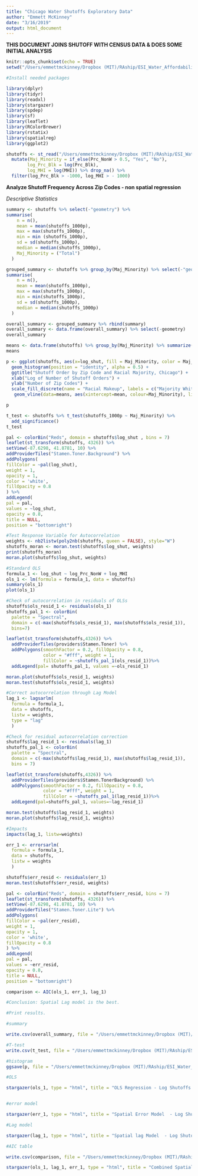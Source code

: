 ```yaml
---
title: "Chicago Water Shutoffs Exploratory Data"
author: "Emmett McKinney"
date: "3/16/2019"
output: html_document
---
```


**THIS DOCUMENT JOINS SHUTOFF WITH CENSUS DATA & DOES SOME INITIAL ANALYSIS**

```r
knitr::opts_chunk$set(echo = TRUE)
setwd("/Users/emmettmckinney/Dropbox (MIT)/RAship/ESI_Water_Affordability_031120/Data/WBEZ_Data/Chicago")
```

```r
#Install needed packages 

library(dplyr)
library(tidyr)
library(readxl)
library(stargazer)
library(spdep)
library(sf)
library(leaflet)
library(RColorBrewer)
library(rstatix)
library(spatialreg)
library(ggplot2)
```

```r
shutoffs <- st_read("/Users/emmettmckinney/Dropbox (MIT)/RAship/ESI_Water_Affordability_031120/Data/WBEZ_Data/Chicago/Data/chicago_zip_year_shutoffs.geojson") %>% drop_na() %>%
  mutate(Maj_Minority = if_else(Prc_NonW > 0.5, "Yes", "No"),
        log_Prc_Blk = log(Prc_Blk), 
        log_MHI = log(MHI)) %>% drop_na() %>% 
  filter(log_Prc_Blk > -1000, log_MHI > - 1000)
```


**Analyze Shutoff Frequency Across Zip Codes - non spatial regression**

*Descriptive Statistics*
```r

summary <- shutoffs %>% select(-"geometry") %>%
summarise(
    n = n(),
    mean = mean(shutoffs_1000p),
    max = max(shutoffs_1000p),
    min = min (shutoffs_1000p),
    sd = sd(shutoffs_1000p),
    median = median(shutoffs_1000p),
    Maj_Minority = ("Total")
  ) 

grouped_summary <- shutoffs %>% group_by(Maj_Minority) %>% select(-"geometry") %>% 
summarise(
    n = n(),
    mean = mean(shutoffs_1000p),
    max = max(shutoffs_1000p),
    min = min(shutoffs_1000p),
    sd = sd(shutoffs_1000p),
    median = median(shutoffs_1000p)
  ) 

overall_summary <- grouped_summary %>% rbind(summary)
overall_summary <- data.frame(overall_summary) %>% select(-geometry)
overall_summary
```

```r
means <- data.frame(shutoffs) %>% group_by(Maj_Minority) %>% summarize(mean = mean(log_shut))
means

p <- ggplot(shutoffs, aes(x=log_shut, fill = Maj_Minority, color = Maj_Minority)) +
  geom_histogram(position = "identity", alpha = 0.5) + 
  ggtitle("Shutoff Order by Zip Code and Racial Majority, Chicago") +
  xlab("Log of Number of Shutoff Orders") +
  ylab("Number of Zip Codes") +
  scale_fill_discrete(name = "Racial Makeup", labels = c("Majority White", "Majority Non-White")) +
   geom_vline(data=means, aes(xintercept=mean, colour=Maj_Minority), linetype="dashed", size=1, show.legend = TRUE) 

p
```

```r
t_test <- shutoffs %>% t_test(shutoffs_1000p ~ Maj_Minority) %>%
  add_significance()
t_test
```

```r
pal <- colorBin("Reds", domain = shutoffs$log_shut , bins = 7)
leaflet(st_transform(shutoffs, 4326)) %>% 
setView(-87.6298, 41.8781, 10) %>%
addProviderTiles("Stamen.Toner.Background") %>%
addPolygons(
fillColor = ~pal(log_shut),
weight = 1,
opacity = 1,
color = 'white',
fillOpacity = 0.8
) %>%
addLegend(
pal = pal,
values = ~log_shut,
opacity = 0.8,
title = NULL,
position = "bottomright")
```

```r
#Test Response Variable for Autocorrelation
weights <- nb2listw(poly2nb(shutoffs, queen = FALSE), style="W")
shutoffs_moran <- moran.test(shutoffs$log_shut, weights)
print(shutoffs_moran)
moran.plot(shutoffs$log_shut, weights)
```

```r
#Standard OLS
formula_1 <- log_shut ~ log_Prc_NonW + log_MHI
ols_1 <- lm(formula = formula_1, data = shutoffs)
summary(ols_1)
plot(ols_1)
```

```r
#Check of autocorrelation in residuals of OLSs
shutoffs$ols_resid_1 <- residuals(ols_1)
shutoffs_pal_1 <- colorBin(
  palette = "Spectral",
  domain = c(-max(shutoffs$ols_resid_1), max(shutoffs$ols_resid_1)),
  bins=7)
```

```r
leaflet(st_transform(shutoffs,4326)) %>%
  addProviderTiles(providers$Stamen.Toner) %>%
  addPolygons(smoothFactor = 0.2, fillOpacity = 0.8,
              color = "#fff", weight = 1,
              fillColor = ~shutoffs_pal_1(ols_resid_1))%>%
  addLegend(pal= shutoffs_pal_1, values =~ols_resid_1)

moran.plot(shutoffs$ols_resid_1, weights)
moran.test(shutoffs$ols_resid_1, weights)
```


```r
#Correct autocorrelation through Lag Model 
lag_1 <- lagsarlm(
  formula = formula_1, 
  data = shutoffs, 
  listw = weights, 
  type = "lag"
  )
```

```r
#Check for residual autocorrelation correction
shutoffs$lag_resid_1 <- residuals(lag_1)
shutoffs_pal_1 <- colorBin(
  palette = "Spectral",
  domain = c(-max(shutoffs$lag_resid_1), max(shutoffs$lag_resid_1)),
  bins = 7)

leaflet(st_transform(shutoffs,4326)) %>%
  addProviderTiles(providers$Stamen.TonerBackground) %>%
  addPolygons(smoothFactor = 0.2, fillOpacity = 0.8,
              color = "#fff", weight = 1,
              fillColor = ~shutoffs_pal_1(lag_resid_1))%>%
  addLegend(pal=shutoffs_pal_1, values=~lag_resid_1)

moran.test(shutoffs$lag_resid_1, weights)
moran.plot(shutoffs$lag_resid_1, weights)
```

```r
#Impacts
impacts(lag_1, listw=weights)
```

```r
err_1 <- errorsarlm(
  formula = formula_1, 
  data = shutoffs, 
  listw = weights
  )

shutoffs$err_resid <- residuals(err_1)
moran.test(shutoffs$err_resid, weights)
```

```r
pal <- colorBin("Reds", domain = shutoffs$err_resid, bins = 7)
leaflet(st_transform(shutoffs, 4326)) %>% 
setView(-87.6298, 41.8781, 10) %>%
addProviderTiles("Stamen.Toner.Lite") %>%
addPolygons(
fillColor = ~pal(err_resid),
weight = 1,
opacity = 1,
color = 'white',
fillOpacity = 0.8
) %>%
addLegend(
pal = pal,
values = ~err_resid,
opacity = 0.8,
title = NULL,
position = "bottomright")
```

```r
comparison <- AIC(ols_1, err_1, lag_1)

#Conclusion: Spatial Lag model is the best. 
```

```r
#Print results.

#summary

write.csv(overall_summary, file = "/Users/emmettmckinney/Dropbox (MIT)/RAship/ESI_Water_Affordability_031120/Data/WBEZ_Data/Chicago//Results/chicago_summary_stats.csv")

#T-test 
write.csv(t_test, file = "/Users/emmettmckinney/Dropbox (MIT)/RAship/ESI_Water_Affordability_031120/Data/WBEZ_Data/Chicago//Results/chicago_majmin_t_test.csv")

#histogram
ggsave(p, file = "/Users/emmettmckinney/Dropbox (MIT)/RAship/ESI_Water_Affordability_031120/Data/WBEZ_Data/Chicago//Results/chicago_shutoffs__hist.png")

#OLS

stargazer(ols_1, type = "html", title = "OLS Regression - Log Shutoffs  vs. Log % Non-White and Log MHI by Zip Code, Chicago", header = FALSE, covariate.labels = c("% Non-White","Median Household Income"), dep.var.labels = "Log # of Water Shutoffs",  out = "/Users/emmettmckinney/Dropbox (MIT)/RAship/ESI_Water_Affordability_031120/Data/WBEZ_Data/Chicago//Results/chicago_ols_1.html")


#error model

stargazer(err_1, type = "html", title = "Spatial Error Model  - Log Shutoffs  vs. Log % Non-White and Log MHI by Zip Code, Chicago", header = FALSE, covariate.labels = c("% Non-White","Median Household Income"), dep.var.labels = "Log # of Water Shutoffs", out =  "/Users/emmettmckinney/Dropbox (MIT)/RAship/ESI_Water_Affordability_031120/Data/WBEZ_Data/Chicago/Results/chicago_err_1.html")

#Lag model

stargazer(lag_1, type = "html", title = "Spatial lag Model  - Log Shutoffs  vs. Log % Non-White and Log MHI by Zip Code, Chicago", header = FALSE, covariate.labels = c("% Non-White","Median Household Income"), dep.var.labels = "Log # of Water Shutoffs", out =  "/Users/emmettmckinney/Dropbox (MIT)/RAship/ESI_Water_Affordability_031120/Data/WBEZ_Data/Chicago/Results/chicago_lag_1.html")

#AIC table

write.csv(comparison, file = "/Users/emmettmckinney/Dropbox (MIT)/RAship/ESI_Water_Affordability_031120/Data/WBEZ_Data/Chicago/Results/chicago_AIC_comparison.csv")

stargazer(ols_1, lag_1, err_1, type = "html", title = "Combined Spatial Regression Models, Chicago Water Shutoffs", header = FALSE, covariate.labels = c("% Non-White","Median Household Income"), dep.var.labels = "Log # of Water Shutoffs", out =  "/Users/emmettmckinney/Dropbox (MIT)/RAship/ESI_Water_Affordability_031120/Data/WBEZ_Data/Chicago/Results/chicago_combined_1.html")


```



